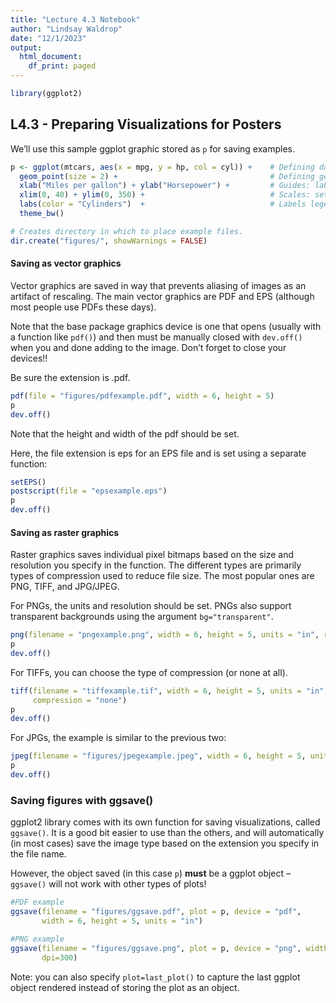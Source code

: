 ```yaml
---
title: "Lecture 4.3 Notebook"
author: "Lindsay Waldrop"
date: "12/1/2023"
output:
  html_document:
    df_print: paged
---
```


```r
library(ggplot2)
```


## L4.3 - Preparing Visualizations for Posters

We'll use this sample ggplot graphic stored as `p` for saving examples. 

```r
p <- ggplot(mtcars, aes(x = mpg, y = hp, col = cyl)) +    # Defining data and aesthetic mapping
  geom_point(size = 2) +                                  # Defining geometric object
  xlab("Miles per gallon") + ylab("Horsepower") +         # Guides: labeling axes
  xlim(0, 40) + ylim(0, 350) +                            # Scales: setting x and y limits
  labs(color = "Cylinders")  +                            # Labels legend scale
  theme_bw()

# Creates directory in which to place example files. 
dir.create("figures/", showWarnings = FALSE)
```


#### Saving as vector graphics

Vector graphics are saved in way that prevents aliasing of images as an artifact of rescaling. The main vector graphics are PDF and EPS (although most people use PDFs these days).

Note that the base package graphics device is one that opens (usually with a function like `pdf()`) and then must be manually closed with `dev.off()` when you and done adding to the image. Don't forget to close your devices!!

Be sure the extension is .pdf.
```r
pdf(file = "figures/pdfexample.pdf", width = 6, height = 5)
p
dev.off()
```
Note that the height and width of the pdf should be set. 

Here, the file extension is eps for an EPS file and is set using a separate function:
```r
setEPS()
postscript(file = "epsexample.eps")
p
dev.off()
```


#### Saving as raster graphics

Raster graphics saves individual pixel bitmaps based on the size and resolution you specify in the function. The different types are primarily types of compression used to reduce file size. The most popular ones are PNG, TIFF, and JPG/JPEG. 

For PNGs, the units and resolution should be set. PNGs also support transparent backgrounds using the argument `bg="transparent"`.
```r
png(filename = "pngexample.png", width = 6, height = 5, units = "in", res = 600)
p
dev.off()
```

For TIFFs, you can choose the type of compression (or none at all). 
```r
tiff(filename = "tiffexample.tif", width = 6, height = 5, units = "in", res = 600, 
     compression = "none")
p
dev.off()
```

For JPGs, the example is similar to the previous two:
```r
jpeg(filename = "figures/jpegexample.jpeg", width = 6, height = 5, units = "in", res = 600)
p
dev.off()
```

### Saving figures with ggsave()

ggplot2 library comes with its own function for saving visualizations, called `ggsave()`. It is a good bit easier to use than the others, and will automatically (in most cases) save the image type based on the extension you specify in the file name. 

However, the object saved (in this case `p`) **must** be a ggplot object -- `ggsave()` will not work with other types of plots! 

```r
#PDF example
ggsave(filename = "figures/ggsave.pdf", plot = p, device = "pdf", 
       width = 6, height = 5, units = "in")

#PNG example
ggsave(filename = "figures/ggsave.png", plot = p, device = "png", width = 6, height = 5, units = "in", 
       dpi=300)
```

Note: you can also specify `plot=last_plot()` to capture the last ggplot object rendered instead of storing the plot as an object. 
